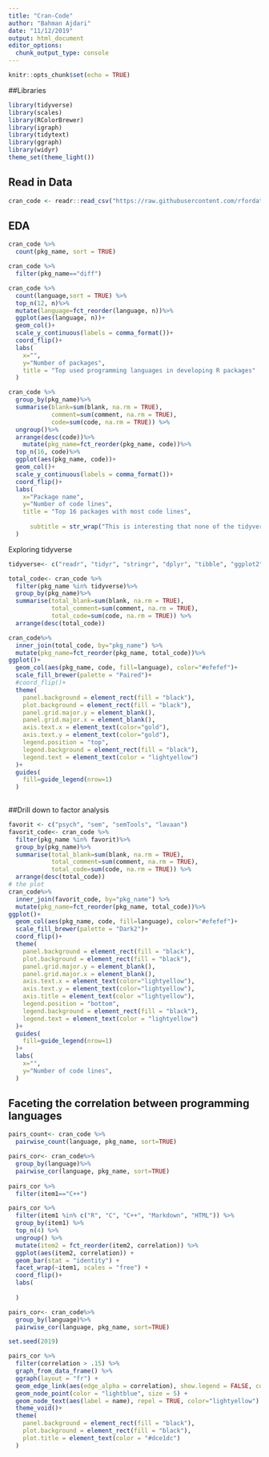 ```yaml
---
title: "Cran-Code"
author: "Bahman Ajdari"
date: "11/12/2019"
output: html_document
editor_options: 
  chunk_output_type: console
---
```


```r
knitr::opts_chunk$set(echo = TRUE)
```

##Libraries 

```r
library(tidyverse)
library(scales)
library(RColorBrewer)
library(igraph)
library(tidytext)
library(ggraph)
library(widyr)
theme_set(theme_light())
```

## Read in Data
```r
cran_code <- readr::read_csv("https://raw.githubusercontent.com/rfordatascience/tidytuesday/master/data/2019/2019-11-12/loc_cran_packages.csv")
```

## EDA
```r
cran_code %>% 
  count(pkg_name, sort = TRUE)

cran_code %>%
  filter(pkg_name=="diff")

cran_code %>%
  count(language,sort = TRUE) %>%
  top_n(12, n)%>%
  mutate(language=fct_reorder(language, n))%>%
  ggplot(aes(language, n))+
  geom_col()+
  scale_y_continuous(labels = comma_format())+
  coord_flip()+
  labs(
    x="",
    y="Number of packages",
    title = "Top used programming languages in developing R packages"
  )

cran_code %>%
  group_by(pkg_name)%>%
  summarise(blank=sum(blank, na.rm = TRUE),
            comment=sum(comment, na.rm = TRUE),
            code=sum(code, na.rm = TRUE)) %>%
  ungroup()%>%
  arrange(desc(code))%>%
    mutate(pkg_name=fct_reorder(pkg_name, code))%>%
  top_n(16, code)%>%
  ggplot(aes(pkg_name, code))+
  geom_col()+
  scale_y_continuous(labels = comma_format())+
  coord_flip()+
  labs(
    x="Package name",
    y="Number of code lines",
    title = "Top 16 packages with most code lines",
  
      subtitle = str_wrap("This is interesting that none of the tidyverse packages are not on the list")
  )
```

Exploring tidyverse
```r
tidyverse<- c("readr", "tidyr", "stringr", "dplyr", "tibble", "ggplot2", "purrr", "forcats", "tidyverse")

total_code<- cran_code %>%
  filter(pkg_name %in% tidyverse)%>%
  group_by(pkg_name)%>%
  summarise(total_blank=sum(blank, na.rm = TRUE),
            total_comment=sum(comment, na.rm = TRUE),
            total_code=sum(code, na.rm = TRUE)) %>%
  arrange(desc(total_code))

cran_code%>%
  inner_join(total_code, by="pkg_name") %>%
  mutate(pkg_name=fct_reorder(pkg_name, total_code))%>%
ggplot()+
  geom_col(aes(pkg_name, code, fill=language), color="#efefef")+
  scale_fill_brewer(palette = "Paired")+
  #coord_flip()+
  theme(
    panel.background = element_rect(fill = "black"),
    plot.background = element_rect(fill = "black"),
    panel.grid.major.y = element_blank(),
    panel.grid.major.x = element_blank(),
    axis.text.x = element_text(color="gold"),
    axis.text.y = element_text(color="gold"),
    legend.position = "top",
    legend.background = element_rect(fill = "black"),
    legend.text = element_text(color = "lightyellow")
  )+
  guides(
    fill=guide_legend(nrow=1)
  )
  
```

##Drill down to factor analysis
```r
favorit <- c("psych", "sem", "semTools", "lavaan")
favorit_code<- cran_code %>%
  filter(pkg_name %in% favorit)%>%
  group_by(pkg_name)%>%
  summarise(total_blank=sum(blank, na.rm = TRUE),
            total_comment=sum(comment, na.rm = TRUE),
            total_code=sum(code, na.rm = TRUE)) %>%
  arrange(desc(total_code))
# the plot
cran_code%>%
  inner_join(favorit_code, by="pkg_name") %>%
  mutate(pkg_name=fct_reorder(pkg_name, total_code))%>%
ggplot()+
  geom_col(aes(pkg_name, code, fill=language), color="#efefef")+
  scale_fill_brewer(palette = "Dark2")+
  coord_flip()+
  theme(
    panel.background = element_rect(fill = "black"),
    plot.background = element_rect(fill = "black"),
    panel.grid.major.y = element_blank(),
    panel.grid.major.x = element_blank(),
    axis.text.x = element_text(color="lightyellow"),
    axis.text.y = element_text(color="lightyellow"),
    axis.title = element_text(color ="lightyellow"),
    legend.position = "bottom",
    legend.background = element_rect(fill = "black"),
    legend.text = element_text(color = "lightyellow")
  )+
  guides(
    fill=guide_legend(nrow=1)
  )+
  labs(
    x="",
    y="Number of code lines",
  )
```

## Faceting the correlation between programming languages
```r

pairs_count<- cran_code %>%
  pairwise_count(language, pkg_name, sort=TRUE)

pairs_cor<- cran_code%>%
  group_by(language)%>%
  pairwise_cor(language, pkg_name, sort=TRUE)
  
pairs_cor %>%
  filter(item1=="C++")

pairs_cor %>%
  filter(item1 %in% c("R", "C", "C++", "Markdown", "HTML")) %>%
  group_by(item1) %>%
  top_n(4) %>%
  ungroup() %>%
  mutate(item2 = fct_reorder(item2, correlation)) %>%
  ggplot(aes(item2, correlation)) +
  geom_bar(stat = "identity") +
  facet_wrap(~item1, scales = "free") +
  coord_flip()+
  labs(
    
  )
```

```r
pairs_cor<- cran_code%>%
  group_by(language)%>%
  pairwise_cor(language, pkg_name, sort=TRUE)

set.seed(2019)

pairs_cor %>%
  filter(correlation > .15) %>%
  graph_from_data_frame() %>%
  ggraph(layout = "fr") +
  geom_edge_link(aes(edge_alpha = correlation), show.legend = FALSE, color="red") +
  geom_node_point(color = "lightblue", size = 5) +
  geom_node_text(aes(label = name), repel = TRUE, color="lightyellow") +
  theme_void()+
  theme(
    panel.background = element_rect(fill = "black"),
    plot.background = element_rect(fill = "black"),
    plot.title = element_text(color = "#dce1dc")
  )
```

